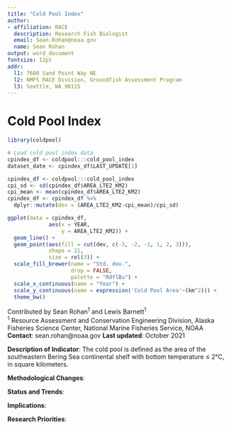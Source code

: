 ```yaml
---
title: "Cold Pool Index"
author: 
- affiliation: RACE
  description: Research Fish Biologist
  email: Sean.Rohan@noaa.gov
  name: Sean Rohan
output: word_document
fontsize: 12pt
addr: 
  l1: 7600 Sand Point Way NE
  l2: NMFS RACE Division, Groundfish Assessment Program
  l3: Seattle, WA 98115
---
```


# Cold Pool Index


```r
library(coldpool)

# Load cold pool index data
cpindex_df <- coldpool:::cold_pool_index
dataset_date <- cpindex_df$LAST_UPDATE[1]

```

```r
cpindex_df <- coldpool:::cold_pool_index
cpi_sd <- sd(cpindex_df$AREA_LTE2_KM2)
cpi_mean <- mean(cpindex_df$AREA_LTE2_KM2)
cpindex_df <- cpindex_df %>%
  dplyr::mutate(dev = (AREA_LTE2_KM2-cpi_mean)/cpi_sd)

ggplot(data = cpindex_df,
             aes(x = YEAR, 
                 y = AREA_LTE2_KM2)) +
  geom_line() +
  geom_point(aes(fill = cut(dev, c(-3, -2, -1, 1, 2, 3))),
             shape = 21,
             size = rel(3)) +
  scale_fill_brewer(name = "Std. dev.", 
                    drop = FALSE, 
                    palette = "RdYlBu") +
  scale_x_continuous(name = "Year") +
  scale_y_continuous(name = expression('Cold Pool Area'~(km^2))) +
  theme_bw()
```

Contributed by Sean Rohan^1^ and Lewis Barnett^1^   
^1^ Resource Assessment and Conservation Engineering Division, Alaska Fisheries Science Center, National Marine Fisheries Service, NOAA  
**Contact**: sean.rohan@noaa.gov
**Last updated**:  October 2021

**Description of Indicator**: The cold pool is defined as the area of the southeastern Bering Sea continental shelf with bottom temperature $\leq$ 2&deg;C, in square kilometers.

**Methodological Changes**:

**Status and Trends**:

**Implications**:

**Research Priorities**: